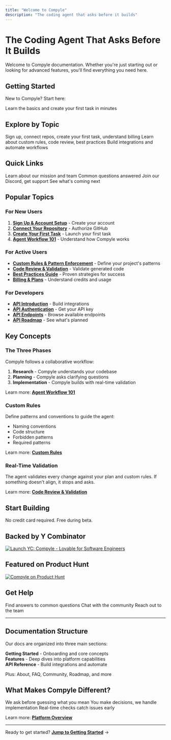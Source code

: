 ```yaml
---
title: "Welcome to Compyle"
description: "The coding agent that asks before it builds"
---
```


# The Coding Agent That Asks Before It Builds

Welcome to Compyle documentation. Whether you're just starting out or looking for advanced features, you'll find everything you need here.

## Getting Started

New to Compyle? Start here:

<Card title="Getting Started" icon="rocket" horizontal href="./getting-started/index">
  Learn the basics and create your first task in minutes
</Card>

## Explore by Topic

<CardGroup cols={3}>
  <Card title="Getting Started" icon="rocket" href="./getting-started/index">
    Sign up, connect repos, create your first task, understand billing
  </Card>
  <Card title="Features" icon="layers" href="./features/overview">
    Learn about custom rules, code review, best practices
  </Card>
  <Card title="API Reference" icon="code" href="./api-reference/intro">
    Build integrations and automate workflows
  </Card>
</CardGroup>

## Quick Links

<CardGroup cols={2}>
  <Card title="About Compyle" icon="building-community" href="./about">
    Learn about our mission and team
  </Card>
  <Card title="FAQ" icon="question" href="./faq">
    Common questions answered
  </Card>
  <Card title="Community" icon="users" href="./community">
    Join our Discord, get support
  </Card>
  <Card title="Roadmap" icon="rocket" href="./roadmap">
    See what's coming next
  </Card>
</CardGroup>

## Popular Topics

### For New Users

1. [**Sign Up & Account Setup**](/getting-started/signup) - Create your account
2. [**Connect Your Repository**](/getting-started/connect-repo) - Authorize GitHub
3. [**Create Your First Task**](/getting-started/first-task) - Launch your first task
4. [**Agent Workflow 101**](/getting-started/agent-workflow-intro) - Understand how Compyle works

### For Active Users

- [**Custom Rules & Pattern Enforcement**](/features/custom-rules) - Define your project's patterns
- [**Code Review & Validation**](/features/code-review) - Validate generated code
- [**Best Practices Guide**](/features/best-practices) - Proven strategies for success
- [**Billing & Plans**](/getting-started/billing) - Understand credits and usage

### For Developers

- [**API Introduction**](/api-reference/intro) - Build integrations
- [**API Authentication**](/api-reference/auth) - Get your API key
- [**API Endpoints**](/api-reference/endpoints) - Browse available endpoints
- [**API Roadmap**](/api-reference/roadmap) - See what's planned

## Key Concepts

### The Three Phases

Compyle follows a collaborative workflow:

1. **Research** - Compyle understands your codebase
2. **Planning** - Compyle asks clarifying questions
3. **Implementation** - Compyle builds with real-time validation

Learn more: [**Agent Workflow 101**](/getting-started/agent-workflow-intro)

### Custom Rules

Define patterns and conventions to guide the agent:

- Naming conventions
- Code structure
- Forbidden patterns
- Required patterns

Learn more: [**Custom Rules**](/features/custom-rules)

### Real-Time Validation

The agent validates every change against your plan and custom rules. If something doesn't align, it stops and asks.

Learn more: [**Code Review & Validation**](/features/code-review)

## Start Building

<Card title="Get Started Free" icon="rocket" horizontal href="https://app.compyle.ai">
  No credit card required. Free during beta.
</Card>

## Backed by Y Combinator

<a href="https://www.ycombinator.com/launches/ObF-compyle-lovable-for-software-engineers" target="_blank">
<img
  src="https://www.ycombinator.com/launches/ObF-compyle-lovable-for-software-engineers/upvote_embed.svg"
  alt="Launch YC: Compyle - Lovable for Software Engineers"
  style={{ maxWidth:"100%",height:"auto",margin:"20px 0" }}
/>
</a>

## Featured on Product Hunt

<a href="https://www.producthunt.com/products/compyle-2" target="_blank">
<img
  src="https://api.producthunt.com/widgets/embed-image/v1/featured.svg?post_id=1028261&theme=light"
  alt="Compyle on Product Hunt"
  style={{ maxWidth:"250px",height:"auto",margin:"20px 0" }}
/>
</a>

## Get Help

<CardGroup cols={3}>
  <Card title="Read FAQ" icon="question" href="./faq">
    Find answers to common questions
  </Card>
  <Card title="Join Discord" icon="discord" href="https://discord.gg/compyle">
    Chat with the community
  </Card>
  <Card title="Contact Support" icon="mail" href="./community">
    Reach out to the team
  </Card>
</CardGroup>

---

## Documentation Structure

Our docs are organized into three main sections:

**Getting Started** - Onboarding and core concepts\
**Features** - Deep dives into platform capabilities\
**API Reference** - Build integrations and automate

Plus: About, FAQ, Community, Roadmap, and more

## What Makes Compyle Different?

<CardGroup cols={3}>
  <Card title="Question-Driven" icon="message-circle">
    We ask before guessing what you mean
  </Card>
  <Card title="Collaborative" icon="handshake">
    You make decisions, we handle implementation
  </Card>
  <Card title="Validating" icon="check-circle">
    Real-time checks catch issues early
  </Card>
</CardGroup>

Learn more: [**Platform Overview**](/features/overview)

---

Ready to get started? [**Jump to Getting Started**](/getting-started/index) →